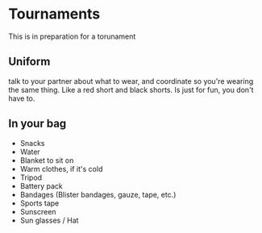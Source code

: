 # Tournaments

This is in preparation for a torunament

## Uniform

talk to your partner about what to wear, and coordinate so you're wearing the same thing. Like a red short and black shorts. Is just for fun, you don't have to.

## In your bag

- Snacks
- Water
- Blanket to sit on
- Warm clothes, if it's cold
- Tripod
- Battery pack
- Bandages (Blister bandages, gauze, tape, etc.)
- Sports tape
- Sunscreen
- Sun glasses / Hat
